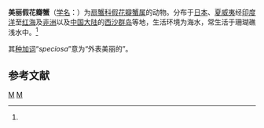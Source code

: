 {{Speciesbox
| image = Pseudoliomera speciosa Landaagiraavaru.JPG
| image caption = 美丽假花瓣蟹
| taxon = Pseudoliomera speciosa
| authority = Dana, 1852<ref name='id11775'>{{cite web| url =http://www.bioinfo.cn/db05/BjdwSpecies.php?action=view&id=11775| title =美丽假花瓣蟹| work =《中国动物物种编目数据库》| publisher =中国科学院微生物研究所| author =中国科学院动物研究所| accessdate =2009-04-28| deadurl =yes| archiveurl =https://web.archive.org/web/20160305073053/http://www.bioinfo.cn/db05/BjdwSpecies.php?action=view&id=11775| archivedate =2016-03-05}}</ref>
}}

'''美丽假花瓣蟹'''（[[学名|学名]]：{{lang|la|''Pseudoliomera speciosa''}}）为[[扇蟹科|扇蟹科]][[假花瓣蟹属|假花瓣蟹属]]的动物。分布于[[日本|日本]]、[[夏威夷|夏威夷]]经[[印度洋|印度洋]]至[[红海|红海]]及[[非洲|非洲]]以及[[中国大陆|中国大陆]]的[[西沙群岛|西沙群岛]]等地，生活环境为海水，常生活于珊瑚礁浅水中。<ref name='id11775'/>

其[[种加词|种加词]]“''speciosa''”意为“外表美丽的”。

== 参考文献 ==
{{reflist}}

{{Taxonbar|from=Q6498513}}

[[Category:假花瓣蟹属|M]]
[[Category:1852年描述的植物|M]]


{{螃蟹小作品}}